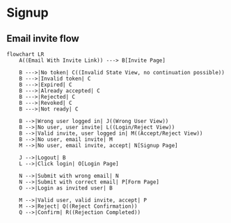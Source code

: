 # Signup

## Email invite flow

```mermaid
flowchart LR
    A((Email With Invite Link)) ---> B[Invite Page]

    B --->|No token| C((Invalid State View, no continuation possible))
    B --->|Invalid token| C
    B --->|Expired| C
    B --->|Already accepted| C
    B --->|Rejected| C
    B --->|Revoked| C
    B --->|Not ready| C

    B -->|Wrong user logged in| J((Wrong User View))
    B -->|No user, user invite| L((Login/Reject View))
    B -->|Valid invite, user logged in| M((Accept/Reject View))
    B -->|No user, email invite| M
    M -->|No user, email invite, accept| N[Signup Page]

    J -->|Logout| B
    L -->|Click login| O[Login Page]

    N -->|Submit with wrong email| N
    N -->|Submit with correct email| P[Form Page]
    O -->|Login as invited user| B

    M -->|Valid user, valid invite, accept| P
    M -->|Reject| Q((Reject Confirmation))
    Q -->|Confirm| R((Rejection Completed))
```
